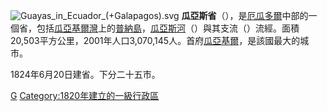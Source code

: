 [[File:Guayas_in_Ecuador_(+Galapagos).svg|right]]
'''瓜亞斯省'''（{{lang-es|Provincia del Guayas}}），是[[厄瓜多爾|厄瓜多爾]]中部的一個省，包括[[瓜亞基爾灣|瓜亞基爾灣]]上的[[普納島|普納島]]，[[瓜亞斯河|瓜亞斯河]]（{{lang-es|Río Guayas}}）與其支流{{link-es|道萊河|Río Daule}}（{{lang-es|Río Daule}}）流經。面積20,503平方公里，2001年人口3,070,145人。首府[[瓜亞基爾|瓜亞基爾]]，是該國最大的城市。

1824年6月20日建省。下分二十五市。

{{厄瓜多尔省份}}

[[Category:厄瓜多爾省份|G]]
[[Category:1820年建立的一級行政區|Category:1820年建立的一級行政區]]